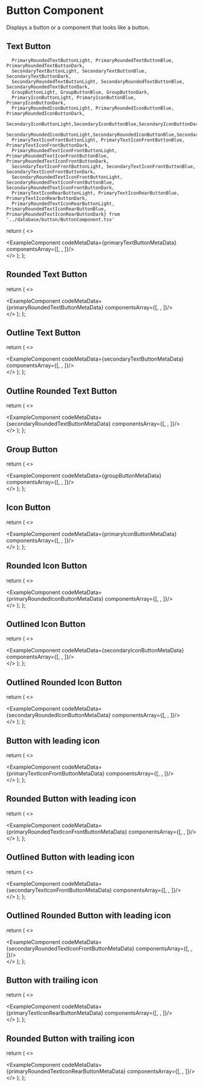 # Button Component

Displays a button or a component that looks like a button.

## Text Button

      PrimaryRoundedTextButtonLight, PrimaryRoundedTextButtonBlue, PrimaryRoundedTextButtonDark, 
      SecondaryTextButtonLight, SecondaryTextButtonBlue, SecondaryTextButtonDark, 
      SecondaryRoundedTextButtonLight, SecondaryRoundedTextButtonBlue, SecondaryRoundedTextButtonDark, 
      GroupButtonLight, GroupButtonBlue, GroupButtonDark,
      PrimaryIconButtonLight, PrimaryIconButtonBlue, PrimaryIconButtonDark,
      PrimaryRoundedIconButtonLight, PrimaryRoundedIconButtonBlue, PrimaryRoundedIconButtonDark,
      SecondaryIconButtonLight,SecondaryIconButtonBlue,SecondaryIconButtonDark,
      SecondaryRoundedIconButtonLight,SecondaryRoundedIconButtonBlue,SecondaryRoundedIconButtonDark,
      PrimaryTextIconFrontButtonLight, PrimaryTextIconFrontButtonBlue, PrimaryTextIconFrontButtonDark,
      PrimaryRoundedTextIconFrontButtonLight, PrimaryRoundedTextIconFrontButtonBlue, PrimaryRoundedTextIconFrontButtonDark,
      SecondaryTextIconFrontButtonLight, SecondaryTextIconFrontButtonBlue, SecondaryTextIconFrontButtonDark,
      SecondaryRoundedTextIconFrontButtonLight, SecondaryRoundedTextIconFrontButtonBlue, SecondaryRoundedTextIconFrontButtonDark,
      PrimaryTextIconRearButtonLight, PrimaryTextIconRearButtonBlue, PrimaryTextIconRearButtonDark,
      PrimaryRoundedTextIconRearButtonLight, PrimaryRoundedTextIconRearButtonBlue, PrimaryRoundedTextIconRearButtonDark} from '../database/button/ButtonComponent.tsx'

  return (
    <>
    <div className='mb-20'>
        <ExampleComponent codeMetaData={primaryTextButtonMetaData} componentsArray={[<PrimaryTextButtonLight />, <PrimaryTextButtonBlue />, <PrimaryTextButtonDark />]}/>
    </div>
    </>
  );
};

<PrimaryTextButton/>


## Rounded Text Button


  return (
    <>
    <div className='mb-20'>
        <ExampleComponent codeMetaData={primaryRoundedTextButtonMetaData} componentsArray={[<PrimaryRoundedTextButtonLight />, <PrimaryRoundedTextButtonBlue />, <PrimaryRoundedTextButtonDark />]}/>
    </div>
    </>
  );
};

<PrimaryRoundedTextButton/>

## Outline Text Button


  return (
    <>
    <div className='mb-20'>
        <ExampleComponent codeMetaData={secondaryTextButtonMetaData} componentsArray={[<SecondaryTextButtonLight />, <SecondaryTextButtonBlue />, <SecondaryTextButtonDark />]}/>
    </div>
    </>
  );
};

<SecondaryTextButton/>


## Outline Rounded Text Button


  return (
    <>
    <div className='mb-20'>
        <ExampleComponent codeMetaData={secondaryRoundedTextButtonMetaData} componentsArray={[<SecondaryRoundedTextButtonLight />, <SecondaryRoundedTextButtonBlue />, <SecondaryRoundedTextButtonDark />]}/>
    </div>
    </>
  );
};

<SecondaryRoundedTextButton/>


## Group Button


  return (
    <>
    <div className='mb-20'>
        <ExampleComponent codeMetaData={groupButtonMetaData} componentsArray={[<GroupButtonLight />, <GroupButtonBlue />, <GroupButtonDark />]}/>
    </div>
    </>
  );
};

<GroupButton/>

## Icon Button


  return (
    <>
    <div className='mb-20'>
        <ExampleComponent codeMetaData={primaryIconButtonMetaData} componentsArray={[<PrimaryIconButtonLight />, <PrimaryIconButtonBlue />, <PrimaryIconButtonDark />]}/>
    </div>
    </>
  );
};

<PrimaryIconButtonMetaData/>

## Rounded Icon Button


  return (
    <>
    <div className='mb-20'>
        <ExampleComponent codeMetaData={primaryRoundedIconButtonMetaData} componentsArray={[<PrimaryRoundedIconButtonLight />, <PrimaryRoundedIconButtonBlue />, <PrimaryRoundedIconButtonDark />]}/>
    </div>
    </>
  );
};

<PrimaryRoundedIconButtonMetaData/>


## Outlined Icon Button


  return (
    <>
    <div className='mb-20'>
        <ExampleComponent codeMetaData={secondaryIconButtonMetaData} componentsArray={[<SecondaryIconButtonLight />, <SecondaryIconButtonBlue />, <SecondaryIconButtonDark />]}/>
    </div>
    </>
  );
};

<SecondaryIconButtonMetaData/>


## Outlined Rounded Icon Button


  return (
    <>
    <div className='mb-20'>
        <ExampleComponent codeMetaData={secondaryRoundedIconButtonMetaData} componentsArray={[<SecondaryRoundedIconButtonLight />, <SecondaryRoundedIconButtonBlue />, <SecondaryRoundedIconButtonDark />]}/>
    </div>
    </>
  );
};

<SecondaryRoundedIconButtonMetaData/>

## Button with leading icon


  return (
    <>
    <div className='mb-20'>
        <ExampleComponent codeMetaData={primaryTextIconFrontButtonMetaData} componentsArray={[<PrimaryTextIconFrontButtonLight />, <PrimaryTextIconFrontButtonBlue />, <PrimaryTextIconFrontButtonDark />]}/>
    </div>
    </>
  );
};

<PrimaryTextIconFrontButtonMetaData/>

## Rounded Button with leading icon


  return (
    <>
    <div className='mb-20'>
        <ExampleComponent codeMetaData={primaryRoundedTextIconFrontButtonMetaData} componentsArray={[<PrimaryRoundedTextIconFrontButtonLight />, <PrimaryRoundedTextIconFrontButtonBlue />, <PrimaryRoundedTextIconFrontButtonDark />]}/>
    </div>
    </>
  );
};

<PrimaryRoundedTextIconFrontButtonMetaData/>

## Outlined Button with leading icon


  return (
    <>
    <div className='mb-20'>
        <ExampleComponent codeMetaData={secondaryTextIconFrontButtonMetaData} componentsArray={[<SecondaryTextIconFrontButtonLight />, <SecondaryTextIconFrontButtonBlue />, <SecondaryTextIconFrontButtonDark />]}/>
    </div>
    </>
  );
};

<SecondaryTextIconFrontButtonMetaData/>


## Outlined Rounded Button with leading icon


  return (
    <>
    <div className='mb-20'>
        <ExampleComponent codeMetaData={secondaryRoundedTextIconFrontButtonMetaData} componentsArray={[<SecondaryRoundedTextIconFrontButtonLight />, <SecondaryRoundedTextIconFrontButtonBlue />, <SecondaryRoundedTextIconFrontButtonDark />]}/>
    </div>
    </>
  );
};

<SecondaryRoundedTextIconFrontButtonMetaData/>

## Button with trailing icon


  return (
    <>
    <div className='mb-20'>
        <ExampleComponent codeMetaData={primaryTextIconRearButtonMetaData} componentsArray={[<PrimaryTextIconRearButtonLight />, <PrimaryTextIconRearButtonBlue />, <PrimaryTextIconRearButtonLight />]}/>
    </div>
    </>
  );
};

<PrimaryTextIconRearButtonData/>

## Rounded Button with trailing icon


  return (
    <>
    <div className='mb-20'>
        <ExampleComponent codeMetaData={primaryRoundedTextIconRearButtonMetaData} componentsArray={[<PrimaryRoundedTextIconRearButtonLight />, <PrimaryRoundedTextIconRearButtonBlue />, <PrimaryRoundedTextIconRearButtonDark />]}/>
    </div>
    </>
  );
};

<PrimaryRoundedTextIconRearButtonMetaData/>
